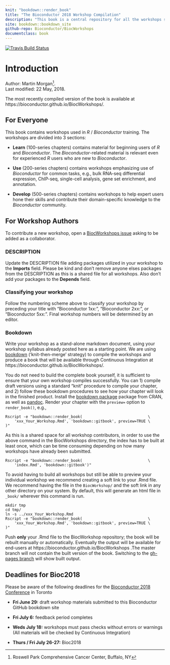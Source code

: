 ```yaml
---
knit: "bookdown::render_book"
title: "The Bioconductor 2018 Workshop Compilation"
description: "This book is a central repository for all the workshops submitted to the Bioconductor 2018 Conference"
site: bookdown::bookdown_site
github-repo: Bioconductor/BiocWorkshops
documentclass: book
---
```


[![Travis Build Status](https://travis-ci.org/Bioconductor/BiocWorkshops.png?branch=master)](https://travis-ci.org/Bioconductor/BiocWorkshops)

# Introduction

Author:
    Martin Morgan^[Roswell Park Comprehensive Cancer Center, Buffalo, NY].
    <br/>
Last modified: 22 May, 2018.

The most recently compiled version of the book is available at https://bioconductor.github.io/BiocWorkshops/.

## For Everyone

This book contains workshops used in _R_ / _Bioconductor_
training. The workshops are divided into 3 sections:

- **Learn** (100-series chapters) contains material for beginning
  users of _R_ and _Bioconductor_. The _Bioconductor_-related material
  is relevant even for experienced _R_ users who are new to
  _Bioconductor_.

- **Use** (200-series chapters) contains workshops emphasizing use of
  _Bioconductor_ for common tasks, e.g., bulk RNA-seq differential
  expression, ChIP-seq, single-cell analysis, gene set enrichment, and
  annotation.

- **Develop** (500-series chapters) contains workshops to help expert
  users hone their skills and contribute their domain-specific
  knowledge to the _Bioconductor_ community.

## For Workshop Authors

To contribute a new workshop, open a [BiocWorkshops issue][] asking to
be added as a collaborator.

### DESCRIPTION

Update the DESCRIPTION file adding packages utilized in your workshop to
the **Imports** field. Please be kind and don't remove anyone elses packages from
the DESCRIPTION as this is a shared file for all workshops. Also don't add your packages
to the **Depends** field.

### Classifying your workshop

Follow the numbering scheme above to classify your workshop by preceding your title with 
"Bioconductor 1xx:", "Bioconductor 2xx:", or "Bioconductor 5xx:". Final workshop numbers will be 
determined by an editor.

### Bookdown

Write your workshop as a stand-alone markdown document, using your workshop 
syllabus already posted here as a starting point.  We are using [bookdown][] 
('knit-then-merge' strategy) to compile the workshops and produce a book that will be 
available through Continuous Integration at https://bioconductor.github.io/BiocWorkshops/.

You do not need to build the complete book yourself, it is sufficient to ensure that your own
workshop compiles successfully. You can 1) compile draft versions using a standard "knit" 
procedure to compile your chapter, and 2) follow these bookdown procedures to see how your 
chapter will look in the finished product. Install the [bookdown package][] package from CRAN, 
as well as [pandoc][]. Render your chapter with the `preview=` option to `render_book()`, e.g.,

```
Rscript -e "bookdown::render_book(                             \
    'xxx_Your_Workshop.Rmd', 'bookdown::gitbook', preview=TRUE \
)"
```

As this is a shared space for all workshop contributors, in order to
use the above command in the BiocWorkshops directory, the index has to
be built at least once, which can be time consuming depending on how many
workshops have already been submitted.

```
Rscript -e "bookdown::render_book(                             \
    'index.Rmd', 'bookdown::gitbook')"
```

To avoid having to build all workshops but still be able to preview
your individual workshop we recommend creating a soft link to your .Rmd file.
We recommend having the file in the `BiocWorkshop/` and the soft link in
any other directory on your system. By default, this will generate an
html file in `_book/` wherever this command is run.

```
mkdir tmp
cd tmp/
ln -s ../xxx_Your_Workshop.Rmd
Rscript -e "bookdown::render_book(                             \
    'xxx_Your_Workshop.Rmd', 'bookdown::gitbook', preview=TRUE \
)"
```


Push **only** your .Rmd file to the BiocWorkshop repository; the book will be
rebuilt manually or automatically. Eventually the output will be
available for end-users at https://bioconductor.github.io/BiocWorkshops .The
master branch will not contain the built version of the book. Switching to the
[gh-pages branch][] will show built output.  

## Deadlines for Bioc2018

Please be aware of the following deadlines for the [Bioconductor 2018 Conference][] in Toronto

- **Fri June 29:** draft workshop materials submitted to this Bioconductor GitHub bookdown site

- **Fri July 6:** feedback period completes

- **Weds July 18:** workshops must pass checks without errors or warnings (All materials will be checked by Continuous Integration)

- **Thurs / Fri July 26-27:** Bioc2018

[BiocWorkshops issue]: https://github.com/Bioconductor/BiocWorkshops/issues
[bookdown]: https://bookdown.org/yihui/bookdown/
[bookdown package]: https://cran.r-project.org/package=bookdown
[pandoc]: http://pandoc.org/
[gh-pages branch]: https://github.com/Bioconductor/BiocWorkshops/tree/gh-pages
[Bioconductor 2018 Conference]: https://bioc2018.bioconductor.org/

